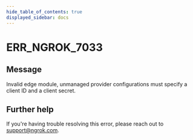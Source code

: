 ```yaml
---
hide_table_of_contents: true
displayed_sidebar: docs
---
```



# ERR_NGROK_7033

## Message

Invalid edge module, unmanaged provider configurations must specify a client ID and a client secret.

<ErrorDetails error="err_ngrok_7033" />

## Further help

If you're having trouble resolving this error, please reach out to [support@ngrok.com](mailto:support@ngrok.com?subject=Help%20with%20ERR_NGROK_7033).
